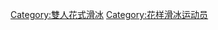 {{Commons cat|Pair skaters}}

[[Category:雙人花式滑冰|Category:雙人花式滑冰]]
[[Category:花样滑冰运动员|Category:花样滑冰运动员]]